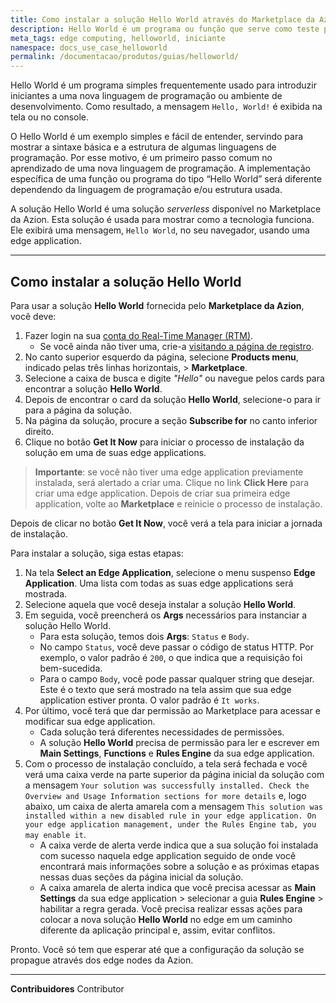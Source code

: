 ```yaml
---
title: Como instalar a solução Hello World através do Marketplace da Azion
description: Hello World é um programa ou função que serve como teste para os novos usuários entenderem a plataforma.
meta_tags: edge computing, helloworld, iniciante
namespace: docs_use_case_helloworld
permalink: /documentacao/produtos/guias/helloworld/
---
```


Hello World é um programa simples frequentemente usado para introduzir iniciantes a uma nova linguagem de programação ou ambiente de desenvolvimento. Como resultado, a mensagem `Hello, World!` é exibida na tela ou no console.

O Hello World é um exemplo simples e fácil de entender, servindo para mostrar a sintaxe básica e a estrutura de algumas linguagens de programação. Por esse motivo, é um primeiro passo comum no aprendizado de uma nova linguagem de programação. A implementação específica de uma função ou programa do tipo “Hello World” será diferente dependendo da linguagem de programação e/ou estrutura usada.

A solução Hello World é uma solução *serverless* disponível no Marketplace da Azion. Esta solução é usada para mostrar como a tecnologia funciona. Ele exibirá uma mensagem, `Hello World`, no seu navegador, usando uma edge application.

---

## Como instalar a solução Hello World

Para usar a solução **Hello World** fornecida pelo **Marketplace da Azion**, você deve:

1. Fazer login na sua [conta do Real-Time Manager (RTM)](https://manager.azion.com/).
   - Se você ainda não tiver uma, crie-a [visitando a página de registro](https://manager.azion.com/signup).
2. No canto superior esquerdo da página, selecione **Products menu**, indicado pelas três linhas horizontais, > **Marketplace**.
3. Selecione a caixa de busca e digite *"Hello"* ou navegue pelos cards para encontrar a solução **Hello World**.
4. Depois de encontrar o card da solução **Hello World**, selecione-o para ir para a página da solução.
5. Na página da solução, procure a seção **Subscribe for** no canto inferior direito.
6. Clique no botão **Get It Now** para iniciar o processo de instalação da solução em uma de suas edge applications.

> **Importante**: se você não tiver uma edge application previamente instalada, será alertado a criar uma. Clique no link **Click Here** para criar uma edge application. Depois de criar sua primeira edge application, volte ao **Marketplace** e reinicie o processo de instalação.

Depois de clicar no botão **Get It Now**, você verá a tela para iniciar a jornada de instalação. 

Para instalar a solução, siga estas etapas:

1. Na tela **Select an Edge Application**, selecione o menu suspenso **Edge Application**. Uma lista com todas as suas edge applications será mostrada.
2. Selecione aquela que você deseja instalar a solução **Hello World**.
3. Em seguida, você preencherá os **Args** necessários para instanciar a solução Hello World.
   - Para esta solução, temos dois **Args**: `Status` e `Body`.
   - No campo `Status`, você deve passar o código de status HTTP. Por exemplo, o valor padrão é `200`, o que indica que a requisição foi bem-sucedida.
   - Para o campo `Body`, você pode passar qualquer string que desejar. Este é o texto que será mostrado na tela assim que sua edge application estiver pronta. O valor padrão é `It works`.
4. Por último, você terá que dar permissão ao Marketplace para acessar e modificar sua edge application.
   - Cada solução terá diferentes necessidades de permissões.
   - A solução **Hello World** precisa de permissão para ler e escrever em **Main Settings**, **Functions** e **Rules Engine** da sua edge application.
5. Com o processo de instalação concluído, a tela será fechada e você verá uma caixa verde na parte superior da página inicial da solução com a mensagem `Your solution was successfully installed. Check the Overview and Usage Information sections for more details` e, logo abaixo, um caixa de alerta amarela com a mensagem `This solution was installed within a new disabled rule in your edge application. On your edge application management, under the Rules Engine tab, you may enable it`.
    - A caixa verde de alerta verde indica que a sua solução foi instalada com sucesso naquela edge application seguido de onde você encontrará mais informações sobre a solução e as próximas etapas nessas duas seções da página inicial da solução.
    - A caixa amarela de alerta indica que você precisa acessar as **Main Settings** da sua edge application > selecionar a guia **Rules Engine** > habilitar a regra gerada. Você precisa realizar essas ações para colocar a nova solução **Hello World** no edge em um caminho diferente da aplicação principal e, assim, evitar conflitos.

Pronto. Você só tem que esperar até que a configuração da solução se propague através dos edge nodes da Azion.





---


**Contribuidores** <ContributorList>Contributor</ContributorList>
